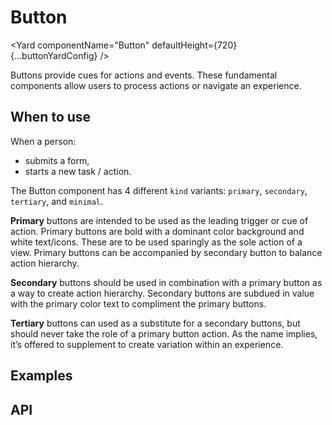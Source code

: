 <!--
Copyright (c) 2018-2019 Uber Technologies, Inc.

This source code is licensed under the MIT license found in the
LICENSE file in the root directory of this source tree.
-->






# Button

<Yard componentName="Button" defaultHeight={720} {...buttonYardConfig} />

Buttons provide cues for actions and events. These fundamental components allow users to process actions or navigate an experience.

## When to use

When a person:

- submits a form,
- starts a new task / action.

The Button component has 4 different `kind` variants: `primary`, `secondary`, `tertiary`, and `minimal`.

**Primary** buttons are intended to be used as the leading trigger or cue of action. Primary buttons are
bold with a dominant color background and white text/icons. These are to be used sparingly as the
sole action of a view. Primary buttons can be accompanied by secondary button to balance action hierarchy.

**Secondary** buttons should be used in combination with a primary button as a way to create action hierarchy.
Secondary buttons are subdued in value with the primary color text to compliment the primary buttons.

**Tertiary** buttons can used as a substitute for a secondary buttons, but should never take the role of a
primary button action. As the name implies, it’s offered to supplement to create variation within an experience.

## Examples

<Example title="Basic usage" path="button/basic.js">
  <BasicButton />
</Example>

<Example title="Kinds" path="button/kinds.js">
  <Kinds />
</Example>

<Example title="States" path="button/states.js">
  <States />
</Example>

<Example title="Sizes" path="button/sizes.js">
  <Sizes />
</Example>

<Example title="Shapes" path="button/shapes.js">
  <Shapes />
</Example>

<Example title="Adding enhancers" path="button/with-enhancers.js">
  <WithEnhancer />
</Example>

<Example title="As a dropdown" path="button/dropdown.js">
  <Dropdown />
</Example>

<Example title="As an anchor" path="button/as-an-anchor.js">
  <ButtonAsAnAnchor />
</Example>

## API

<Exports
  component={ButtonExports}
  title="Button exports"
  path="baseui/button"
/>
